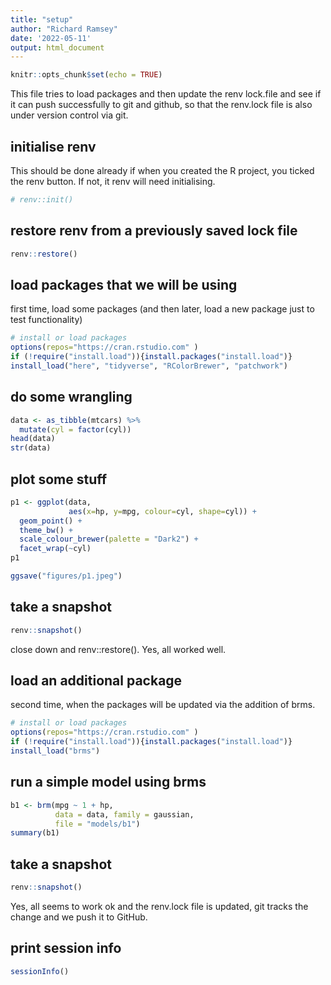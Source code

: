 ```yaml
---
title: "setup"
author: "Richard Ramsey"
date: '2022-05-11'
output: html_document
---
```


```r
knitr::opts_chunk$set(echo = TRUE)
```

This file tries to load packages and then update the renv lock.file and see if it can push successfully to git and github, so that the renv.lock file is also under version control via git.

## initialise renv ##

This should be done already if when you created the R project, you ticked the renv button. If not, it renv will need initialising. 

```r
# renv::init()
```

## restore renv from a previously saved lock file ##

```r
renv::restore()
```

## load packages that we will be using ##

first time, load some packages (and then later, load a new package just to test functionality)

```r
# install or load packages
options(repos="https://cran.rstudio.com" )
if (!require("install.load")){install.packages("install.load")} 
install_load("here", "tidyverse", "RColorBrewer", "patchwork")
```

## do some wrangling ##

```r
data <- as_tibble(mtcars) %>% 
  mutate(cyl = factor(cyl))
head(data)
str(data)
```

## plot some stuff ##

```r
p1 <- ggplot(data, 
             aes(x=hp, y=mpg, colour=cyl, shape=cyl)) +
  geom_point() +
  theme_bw() +
  scale_colour_brewer(palette = "Dark2") +
  facet_wrap(~cyl)
p1

ggsave("figures/p1.jpeg")
```

## take a snapshot ##

```r
renv::snapshot()
```


close down and renv::restore(). Yes, all worked well.



## load an additional package ##

second time, when the packages will be updated via the addition of brms.

```r
# install or load packages
options(repos="https://cran.rstudio.com" )
if (!require("install.load")){install.packages("install.load")} 
install_load("brms")
```

## run a simple model using brms ##

```r
b1 <- brm(mpg ~ 1 + hp,
          data = data, family = gaussian,
          file = "models/b1")
summary(b1)
```

## take a snapshot ##

```r
renv::snapshot()
```

Yes, all seems to work ok and the renv.lock file is updated, git tracks the change and we push it to GitHub.

## print session info ##

```r
sessionInfo()
```